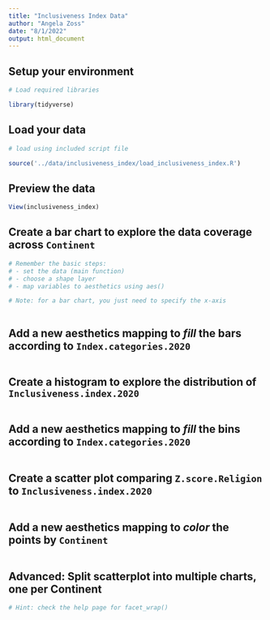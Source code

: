 ```yaml
---
title: "Inclusiveness Index Data"
author: "Angela Zoss"
date: "8/1/2022"
output: html_document
---
```


## Setup your environment

```r

# Load required libraries

library(tidyverse)

```

## Load your data

```r

# load using included script file

source('../data/inclusiveness_index/load_inclusiveness_index.R')

```

## Preview the data

```r

View(inclusiveness_index)

```

## Create a bar chart to explore the data coverage across `Continent`

```r

# Remember the basic steps:
# - set the data (main function)
# - choose a shape layer
# - map variables to aesthetics using aes()

# Note: for a bar chart, you just need to specify the x-axis



```

## Add a new aesthetics mapping to *fill* the bars according to `Index.categories.2020`

```r



```

## Create a histogram to explore the distribution of `Inclusiveness.index.2020`

```r



```

## Add a new aesthetics mapping to *fill* the bins according to `Index.categories.2020`

```r



```

## Create a scatter plot comparing `Z.score.Religion` to `Inclusiveness.index.2020`

```r



```

## Add a new aesthetics mapping to *color* the points by `Continent`


```r



```

## Advanced: Split scatterplot into multiple charts, one per Continent

```r

# Hint: check the help page for facet_wrap()



```


